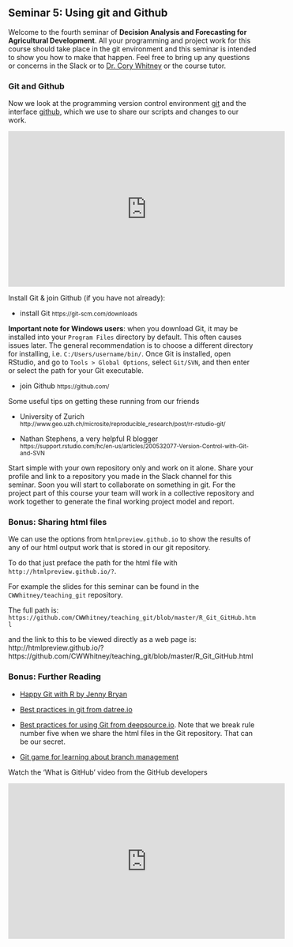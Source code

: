 ## Seminar 5: Using git and Github {#github_git}
<!-- [Using git and Github](#github_git) -->

Welcome to the fourth seminar of **Decision Analysis and Forecasting for Agricultural Development**. All your programming and project work for this course should take place in the git environment and this seminar is intended to show you how to make that happen. Feel free to bring up any questions or concerns in the Slack or to [Dr. Cory Whitney](mailto:cory.whitney@uni-bonn.de?subject=[Seminar_4]%20Decision%20Analysis%20Lecture) or the course tutor.

### Git and Github

Now we look at the programming version control environment [git](https://git-scm.com/) and the interface [github](https://github.com/), which we use to share our scripts and changes to our work.

<iframe width="560" height="315" src="https://www.youtube.com/embed/S98XJTyIVaY" frameborder="0" allowfullscreen></iframe>

Install Git & join Github (if you have not already):

- install Git
<small>https://git-scm.com/downloads</small>

**Important note for Windows users**: when you download Git, it may be installed into your `Program Files` directory by default. This often causes issues later. The general recommendation is to choose a different directory for installing, i.e. `C:/Users/username/bin/`. Once Git is installed, open RStudio, and go to `Tools > Global Options`, select `Git/SVN`, and then enter or select the path for your Git executable.

- join Github
<small>https://github.com/</small>

Some useful tips on getting these running from our friends 

- University of Zurich
<small>http://www.geo.uzh.ch/microsite/reproducible_research/post/rr-rstudio-git/</small>

- Nathan Stephens, a very helpful R blogger  
<small>https://support.rstudio.com/hc/en-us/articles/200532077-Version-Control-with-Git-and-SVN</small>

Start simple with your own repository only and work on it alone. Share your profile and link to a repository you made in the Slack channel for this seminar. Soon you will start to collaborate on something in git. For the project part of this course your team will work in a collective repository and work together to generate the final working project model and report.

### Bonus: Sharing html files

We can use the options from `htmlpreview.github.io` to show the results of any of our html output work that is stored in our git repository. 

To do that just preface the path for the html file with `http://htmlpreview.github.io/?`. 

For example the slides for this seminar can be found in the `CWWhitney/teaching_git` repository. 

The full path is: `https://github.com/CWWhitney/teaching_git/blob/master/R_Git_GitHub.html` 

and the link to this to be viewed directly as a web page is: http://htmlpreview.github.io/?https://github.com/CWWhitney/teaching_git/blob/master/R_Git_GitHub.html

### Bonus: Further Reading 

-	[Happy Git with R by Jenny Bryan](https://happygitwithr.com/)

- [Best practices in git from datree.io](https://www.datree.io/resources/github-best-practices)

- [Best practices for using Git from deepsource.io](https://deepsource.io/blog/git-best-practices/). Note that we break rule number five when we share the html files in the Git repository. That can be our secret. 

-	[Git game for learning about branch management](https://learngitbranching.js.org/)

Watch the 'What is GitHub' video from the GitHub developers

<iframe width="560" height="315" src="https://www.youtube.com/embed/w3jLJU7DT5E" frameborder="0" allowfullscreen></iframe>


